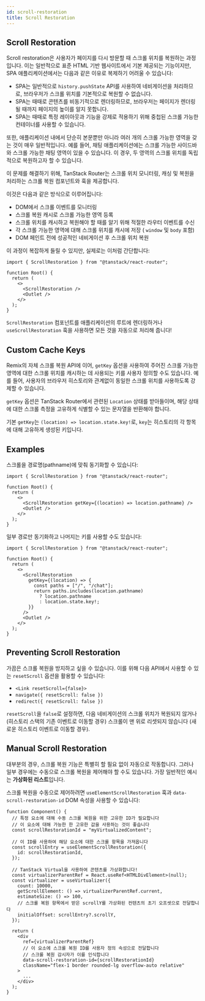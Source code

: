 ```yaml
---
id: scroll-restoration
title: Scroll Restoration
---
```


## Scroll Restoration

Scroll restoration은 사용자가 페이지를 다시 방문할 때 스크롤 위치를 복원하는 과정입니다. 이는 일반적으로 표준 HTML 기반 웹사이트에서 기본 제공되는 기능이지만, SPA 애플리케이션에서는 다음과 같은 이유로 복제하기 어려울 수 있습니다:

- SPA는 일반적으로 `history.pushState` API를 사용하여 네비게이션을 처리하므로, 브라우저가 스크롤 위치를 기본적으로 복원할 수 없습니다.
- SPA는 때때로 콘텐츠를 비동기적으로 렌더링하므로, 브라우저는 페이지가 렌더링될 때까지 페이지의 높이를 알지 못합니다.
- SPA는 때때로 특정 레이아웃과 기능을 강제로 적용하기 위해 중첩된 스크롤 가능한 컨테이너를 사용할 수 있습니다.

또한, 애플리케이션 내에서 단순히 본문뿐만 아니라 여러 개의 스크롤 가능한 영역을 갖는 것이 매우 일반적입니다. 예를 들어, 채팅 애플리케이션에는 스크롤 가능한 사이드바와 스크롤 가능한 채팅 영역이 있을 수 있습니다. 이 경우, 두 영역의 스크롤 위치를 독립적으로 복원하고자 할 수 있습니다.

이 문제를 해결하기 위해, TanStack Router는 스크롤 위치 모니터링, 캐싱 및 복원을 처리하는 스크롤 복원 컴포넌트와 훅을 제공합니다.

이것은 다음과 같은 방식으로 이루어집니다:

- DOM에서 스크롤 이벤트를 모니터링
- 스크롤 복원 캐시로 스크롤 가능한 영역 등록
- 스크롤 위치를 캐시하고 복원해야 할 때를 알기 위해 적절한 라우터 이벤트를 수신
- 각 스크롤 가능한 영역에 대해 스크롤 위치를 캐시에 저장 ( `window` 및 `body` 포함)
- DOM 페인트 전에 성공적인 네비게이션 후 스크롤 위치 복원

이 과정이 복잡하게 들릴 수 있지만, 실제로는 이처럼 간단합니다:

```tsx
import { ScrollRestoration } from "@tanstack/react-router";

function Root() {
  return (
    <>
      <ScrollRestoration />
      <Outlet />
    </>
  );
}
```

`ScrollRestoration` 컴포넌트를 애플리케이션의 루트에 렌더링하거나 `useScrollRestoration` 훅을 사용하면 모든 것을 자동으로 처리해 줍니다!

## Custom Cache Keys

Remix의 자체 스크롤 복원 API에 이어, `getKey` 옵션을 사용하여 주어진 스크롤 가능한 영역에 대한 스크롤 위치를 캐시하는 데 사용되는 키를 사용자 정의할 수도 있습니다. 예를 들어, 사용자의 브라우저 히스토리와 관계없이 동일한 스크롤 위치를 사용하도록 강제할 수 있습니다.

`getKey` 옵션은 TanStack Router에서 관련된 `Location` 상태를 받아들이며, 해당 상태에 대한 스크롤 측정을 고유하게 식별할 수 있는 문자열을 반환해야 합니다.

기본 `getKey`는 `(location) => location.state.key!`로, `key`는 히스토리의 각 항목에 대해 고유하게 생성된 키입니다.

## Examples

스크롤을 경로명(pathname)에 맞춰 동기화할 수 있습니다:

```tsx
import { ScrollRestoration } from "@tanstack/react-router";

function Root() {
  return (
    <>
      <ScrollRestoration getKey={(location) => location.pathname} />
      <Outlet />
    </>
  );
}
```

일부 경로만 동기화하고 나머지는 키를 사용할 수도 있습니다:

```tsx
import { ScrollRestoration } from "@tanstack/react-router";

function Root() {
  return (
    <>
      <ScrollRestoration
        getKey={(location) => {
          const paths = ["/", "/chat"];
          return paths.includes(location.pathname)
            ? location.pathname
            : location.state.key!;
        }}
      />
      <Outlet />
    </>
  );
}
```

## Preventing Scroll Restoration

가끔은 스크롤 복원을 방지하고 싶을 수 있습니다. 이를 위해 다음 API에서 사용할 수 있는 `resetScroll` 옵션을 활용할 수 있습니다:

- `<Link resetScroll={false}>`
- `navigate({ resetScroll: false })`
- `redirect({ resetScroll: false })`

`resetScroll`을 `false`로 설정하면, 다음 네비게이션의 스크롤 위치가 복원되지 않거나 (히스토리 스택의 기존 이벤트로 이동할 경우) 스크롤이 맨 위로 리셋되지 않습니다 (새로운 히스토리 이벤트로 이동할 경우).

## Manual Scroll Restoration

대부분의 경우, 스크롤 복원 기능은 특별히 할 필요 없이 자동으로 작동합니다. 그러나 일부 경우에는 수동으로 스크롤 복원을 제어해야 할 수도 있습니다. 가장 일반적인 예시는 **가상화된 리스트**입니다.

스크롤 복원을 수동으로 제어하려면 `useElementScrollRestoration` 훅과 `data-scroll-restoration-id` DOM 속성을 사용할 수 있습니다:

```tsx
function Component() {
  // 특정 요소에 대해 수동 스크롤 복원을 위한 고유한 ID가 필요합니다
  // 이 요소에 대해 가능한 한 고유한 값을 사용하는 것이 좋습니다
  const scrollRestorationId = "myVirtualizedContent";

  // 이 ID를 사용하여 해당 요소에 대한 스크롤 항목을 가져옵니다
  const scrollEntry = useElementScrollRestoration({
    id: scrollRestorationId,
  });

  // TanStack Virtual을 사용하여 콘텐츠를 가상화합니다!
  const virtualizerParentRef = React.useRef<HTMLDivElement>(null);
  const virtualizer = useVirtualizer({
    count: 10000,
    getScrollElement: () => virtualizerParentRef.current,
    estimateSize: () => 100,
    // 스크롤 복원 항목에서 받은 scrollY를 가상화된 컨텐츠의 초기 오프셋으로 전달합니다
    initialOffset: scrollEntry?.scrollY,
  });

  return (
    <div
      ref={virtualizerParentRef}
      // 이 요소에 스크롤 복원 ID를 사용자 정의 속성으로 전달합니다
      // 스크롤 복원 감시자가 이를 인식합니다
      data-scroll-restoration-id={scrollRestorationId}
      className="flex-1 border rounded-lg overflow-auto relative"
    >
      ...
    </div>
  );
}
```

